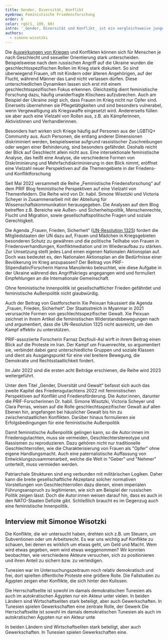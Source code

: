 ```yaml
---
title: Gender, Diversität, Konflikt
eyebrow: Feministische Friedensforschung
order: 0
color: rgb(1, 109, 60)
intro: '_Gender, Diversität und Konflikt_ ist ein vergleichsweise junges Querschnittsthema in der Forschung von PRIF. In 2022 hat sich in diesem Bereich einiges bewegt: Eine PRIF-Blogreihe versammelt seit 2022 diverse feministische Perspektiven. Ein neues Projekt erforscht den Umgang mit Rückschritten bei der Realisierung gendersensibler Menschenrechte im Peacebuilding. Nicht zuletzt war feministische Friedensforschung auch Thema im Friedensgutachten und weiterer Aktivitäten im Bereich Politikberatung und Transfer.'
authors:
  - simone-wisotzki
---
```


Die [Auswirkungen von Kriegen](#1) und Konflikten können sich für Menschen je nach Geschlecht und sexueller Orientierung stark unterscheiden. Beispielsweise nach dem russischen Angriff auf die Ukraine wurden die geschlechtsspezifischen Rollen im Krieg stark diskutiert. So sind überwiegend Frauen, oft mit Kindern oder älteren Angehörigen, auf der Flucht, während Männer das Land nicht verlassen dürfen. Diese unterschiedlichen Dynamiken lassen sich erst mit einem geschlechtsspezifischen Fokus erkennen. Gleichzeitig dient feministische Forschung dazu, häufig unwiderfragte Klischees aufzubrechen. Auch am Beispiel der Ukraine zeigt sich, dass Frauen im Krieg nicht nur Opfer sind. Einerseits übernehmen sie Pflegetätigkeiten und sind besonders vulnerabel, wenn Vergewaltigung als Kriegswaffe eingesetzt wird. Andererseits füllen sie aber auch eine Vielzahl von Rollen aus, z.B. als Kämpferinnen, Aktivistinnen und Verhandlerinnen.

Besonders hart wirken sich Kriege häufig auf Personen aus der LGBTIQ+ Community aus. Auch Personen, die entlang anderer Dimensionen diskriminiert werden, beispielsweise aufgrund rassistischer Zuschreibungen oder wegen einer Behinderung, sind besonders gefährdet. Deshalb reicht der Blick auf Geschlecht allein nicht aus. Eine intersektionale feministische Analyse, das heißt eine Analyse, die verschiedene Formen von Diskriminierung und Mehrfachdiskriminierung in den Blick nimmt, eröffnet eine Vielzahl neuer Perspektiven auf die Themengebiete in der Friedens- und Konfliktforschung

Seit Mai 2022 versammelt die Reihe „Feministische Friedensforschung“ auf dem PRIF Blog feministische Perspektiven auf eine Vielzahl von Themenfeldern. Die Reihe wird von Dr. habil. Simone Wisotzki und Victoria Scheyer in Zusammenarbeit mit der Abteilung für Wissenschaftskommunikation herausgegeben. Die Analysen auf dem Blog betreffen z.B. Bereiche wie Außen- und Sicherheitspolitik, Menschenrechte, Flucht und Migration, sowie gesellschaftspolitische Fragen und soziale Gerechtigkeit.

Die Agenda „Frauen, Frieden, Sicherheit“ ([UN-Resolution 1325](<https://undocs.org/Home/Mobile?FinalSymbol=S%2FRES%2F1325(2000)>)) fordert die Mitgliedstaaten der UN dazu auf, Frauen und Mädchen in Kriegsgebieten besonderen Schutz zu gewähren und die politische Teilhabe von Frauen in Friedensverhandlungen, Konfliktmediation und im Wiederaufbau zu stärken. Zur Umsetzung stellt jedes Land einen eigenen Nationalen Aktionsplan auf. Doch was bedeutet es, den Nationalen Aktionsplan an die Bedürfnisse einer Bevölkerung im Krieg anzupassen? Der Beitrag von PRIF-Stipendiatin/Forscherin Hanna Manoilenko beleuchtet, wie diese Aufgabe in der Ukraine während des Angriffskriegs angegangen wird und formuliert Empfehlungen an die Internationale Gemeinschaft.

<Quote cite="Friedensgutachten 2023, S. 85">

Ohne feministische Innenpolitik ist gesellschaftlicher Frieden gefährdet und feministische Außenpolitik nicht glaubwürdig.

</Quote>

Auch der Beitrag von Gastforscherin Xie Peixuan fokussiert die Agenda „Frauen, Frieden, Sicherheit“. Der Staatsstreich in Myanmar in 2021 verursachte Formen von geschlechtsspezifischer Gewalt. Xie Peixuan zeichnet in ihrem Artikel die feministischen Widerstandsbewegungen nach und argumentiert, dass die UN-Resolution 1325 nicht ausreicht, um den Kampf effektiv zu unterstützen.

PRIF-assoziierte Forscherin Farnaz Dezfouli-Asl wirft in ihrem Beitrag einen Blick auf die Proteste im Iran. Der Kampf um Frauenrechte, so argumentiert sie, verbindet dabei ganz unterschiedliche Gruppen und soziale Klassen und dient als Ausgangspunkt für eine viel breitere Bewegung, die Demokratie und Rechtsstaatlichkeit fordert.

Im Jahr 2022 sind die ersten acht Beiträge erschienen, die Reihe wird 2023 weitergeführt.

Unter dem Titel „Gender, Diversität und Gewalt“ befasst sich auch das zweite Kapitel des Friedensgutachtens 2022 mit feministischen Perspektiven auf Konflikt und Friedensförderung. Die Autor:innen, darunter die PRIF-Forscherinnen Dr. habil. Simone Wisotzki, Victoria Scheyer und Clara Perras, weisen auf die Rolle geschlechtsspezifischer Gewalt auf allen Ebenen hin, angefangen bei häuslicher Gewalt bis hin zu zwischenstaatlichen Konflikten. Darüber hinaus formulieren sie Erfolgsbedingungen für eine feministische Außenpolitik

Damit feministische Außenpolitik gelingen kann, so die Autor:innen im Friedensgutachten, muss sie vermeiden, Geschlechterstereotype und Rassismen zu reproduzieren. Dazu gehören nicht nur traditionelle Geschlechterrollen, wie die Charakterisierung von Frauen als "Opfer" ohne eigene Handlungsmacht. Auch eine paternalistische Auffassung von Entwicklungszusammenarbeit, welche die Welt in
"Geber" und "Nehmer" unterteilt, muss vermieden werden.

Patriarchale Strukturen sind eng verbunden mit militärischen Logiken. Daher kann die breite gesellschaftliche Akzeptanz solcher normativen Vorstellungen von Geschlechterrollen dazu dienen, einen imperialen Führungsanspruch zu legitimieren, wie sich am Beispiel der russischen Politik zeigen lässt. Doch die Autor:innen weisen darauf hin, dass es auch in den NATO-Staaten Defizite gibt. Schließlich braucht es im Gegenzug auch eine feministische Innenpolitik.

## Interview mit Simonoe Wisotzki

<Interview>

<InterviewQuestion q="Seit März 2022 arbeiten Sie an dem Projekt „Widerstände und Rückschritte in der Rea lisierung von gendersensiblen Menschenrechten im Peacebuilding“, das von der Deutschen Stiftung Friedensforschung (DSF) gefördert wird. Worum geht es?">

Die Konflikte, die wir untersucht haben, drehten sich z.B. um Steuern, um Subventionen oder um Arbeitsrecht. Es war uns wichtig auf Konflikte zu schauen, bei denen es wirklich um etwas geht, um Geld und Macht. Wem wird etwas gegeben, wem wird etwas weggenommen? Wir konnten beobachten, wie verschiedene Akteure versuchen, sich zu positionieren und ihren Anteil zu sichern bzw. zu verteidigen.

Tunesien war im Untersuchungszeitraum noch relativ demokratisch und frei, dort spielten öffentliche Proteste eine größere Rolle. Die Fallstudien zu Ägypten zeigen eher Konflikte, die sich hinter den Kulissen.

</InterviewQuestion>

<InterviewQuestion q="Der Begriff Feministische Außenpolitik hat in den letzten Jahren deutlich an Prominenz gewonnen. Sehen Sie hier Fortschritte?">

Die Herrschaftselite ist sowohl im damals demokratischen Tunesien als auch im autokratischen Ägypten nur ein Akteur unter vielen. In beiden Ländern sind Wirtschaftseliten stark beteiligt, aber auch Gewerkschaften. In Tunesien spielen Gewerkschaften eine zentrale Rolle, der Gewerk Die Herrschaftselite ist sowohl im damals demokratischen Tunesien als auch im autokratischen Ägypten nur ein Akteur unte

</InterviewQuestion>

<InterviewQuestion q="Gibt es etwas, das an feministischer Forschung häufig missverstanden wird?">

In beiden Ländern sind Wirtschaftseliten stark beteiligt, aber auch Gewerkschaften. In Tunesien spielen Gewerkschaften eine.

</InterviewQuestion>

</Interview>

